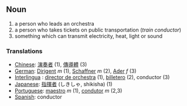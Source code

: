 == Noun ==
# a person who leads an orchestra
# a person who takes tickets on public transportation (''train conductor'')
# something which can transmit electricity, heat, light or sound

=== Translations ===
*[[Chinese]]: [[演奏]][[者]] (1), [[傳導]][[體]] (3)
*[[German]]: [[Dirigent]] ''m'' (1), [[Schaffner]] ''m'' (2), [[Ader]] ''f'' (3)
*[[Interlingua]] : [[director de orchestra]] (1), [[billetero]] (2), conductor (3)
*[[Japanese]]: [[指揮者]] (しきしゃ, shikisha) (1)
*[[Portuguese]]: [[maestro]] ''m'' (1), [[condutor]] ''m'' (2,3)
*[[Spanish]]: conductor
